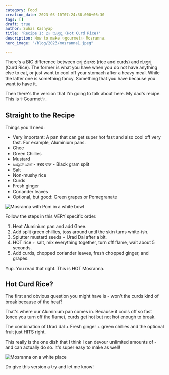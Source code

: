 ---
category: Food
creation_date: 2023-03-10T07:24:38.000+05:30
tags: []
draft: true
author: Suhas Kashyap
title: 'Recipe 1: ಬಿಸಿ ಮೊಸ್ರನ್ನ (Hot Curd Rice)'
description: How to make ✨gourmet✨ Mosranna.
hero_image: "/blog/2023/mosranna1.jpeg"

---
There's a BIG difference between ಅನ್ನ ಮೊಸರು (rice and curds) and ಮೊಸ್ರನ್ನ (Curd Rice). The former is what you have when you do not have anything else to eat, or just want to cool off your stomach after a heavy meal. While the latter one is something fancy. Something that you have because you want to have it.

Then there's the version that I'm going to talk about here. My dad's recipe. This is ✨Gourmet✨.

## Straight to the Recipe

Things you'll need:

- Very important: A pan that can get super hot fast and also cool off very fast. For example, Aluminium pans.
- Ghee
- Green Chillies
- Mustard
- ಉದ್ದಿನ್ ಬೇಳೆ - उड़द दाल - Black gram split
- Salt
- Non-mushy rice
- Curds
- Fresh ginger
- Coriander leaves
- Optional, but good: Green grapes or Pomegranate

![Mosranna with Pom in a white bowl](/blog/2023/mosranna1.jpeg 'Mosranna with Pom')

Follow the steps in this VERY specific order.

1. Heat Aluminium pan and add Ghee.
2. Add split green chillies, toss around until the skin turns white-ish.
3. Splutter mustard seeds + Urad Dal after a bit.
4. HOT rice + salt, mix everything together, turn off flame, wait about 5 seconds.
5. Add curds, chopped coriander leaves, fresh chopped ginger, and grapes.

Yup. You read that right. This is HOT Mosranna.

## Hot Curd Rice?

The first and obvious question you might have is - won't the curds kind of break because of the heat?

That's where our Aluminium pan comes in. Because it cools off so fast (once you turn off the flame), curds get hot but not hot enough to break.

The combination of Urad dal + Fresh ginger + green chillies and the optional fruit just HITS right.

This really is the one dish that I think I can devour unlimited amounts of - and can actually do so. It's super easy to make as well!

![Mosranna on a white place](/blog/2023/mosranna2.jpeg 'Mosranna with grapes')

Do give this version a try and let me know!